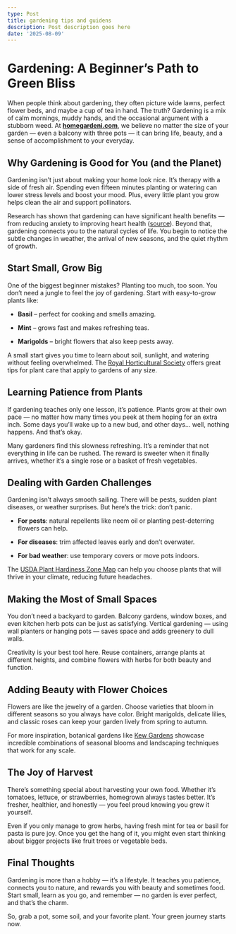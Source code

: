 ```yaml
---
type: Post
title: gardening tips and guidens
description: Post description goes here
date: '2025-08-09'
---
```

# **Gardening: A Beginner’s Path to Green Bliss**

When people think about gardening, they often picture wide lawns, perfect flower beds, and maybe a cup of tea in hand. The truth? Gardening is a mix of calm mornings, muddy hands, and the occasional argument with a stubborn weed. At [**homegardeni.com**](homegardeni.com), we believe no matter the size of your garden — even a balcony with three pots — it can bring life, beauty, and a sense of accomplishment to your everyday.

## **Why Gardening is Good for You (and the Planet)**



Gardening isn’t just about making your home look nice. It’s therapy with a side of fresh air. Spending even fifteen minutes planting or watering can lower stress levels and boost your mood. Plus, every little plant you grow helps clean the air and support pollinators.

Research has shown that gardening can have significant health benefits — from reducing anxiety to improving heart health ([source]()). Beyond that, gardening connects you to the natural cycles of life. You begin to notice the subtle changes in weather, the arrival of new seasons, and the quiet rhythm of growth.

## **Start Small, Grow Big**

One of the biggest beginner mistakes? Planting too much, too soon. You don’t need a jungle to feel the joy of gardening. Start with easy-to-grow plants like:

*   **Basil** – perfect for cooking and smells amazing.

*   **Mint** – grows fast and makes refreshing teas.

*   **Marigolds** – bright flowers that also keep pests away.

A small start gives you time to learn about soil, sunlight, and watering without feeling overwhelmed. The [Royal Horticultural Society]() offers great tips for plant care that apply to gardens of any size.

## **Learning Patience from Plants**

If gardening teaches only one lesson, it’s patience. Plants grow at their own pace — no matter how many times you peek at them hoping for an extra inch. Some days you’ll wake up to a new bud, and other days… well, nothing happens. And that’s okay.

Many gardeners find this slowness refreshing. It’s a reminder that not everything in life can be rushed. The reward is sweeter when it finally arrives, whether it’s a single rose or a basket of fresh vegetables.

## **Dealing with Garden Challenges**

Gardening isn’t always smooth sailing. There will be pests, sudden plant diseases, or weather surprises. But here’s the trick: don’t panic.

*   **For pests**: natural repellents like neem oil or planting pest-deterring flowers can help.

*   **For diseases**: trim affected leaves early and don’t overwater.

*   **For bad weather**: use temporary covers or move pots indoors.

The [USDA Plant Hardiness Zone Map]() can help you choose plants that will thrive in your climate, reducing future headaches.

## **Making the Most of Small Spaces**

You don’t need a backyard to garden. Balcony gardens, window boxes, and even kitchen herb pots can be just as satisfying. Vertical gardening — using wall planters or hanging pots — saves space and adds greenery to dull walls.

Creativity is your best tool here. Reuse containers, arrange plants at different heights, and combine flowers with herbs for both beauty and function.

## **Adding Beauty with Flower Choices**

Flowers are like the jewelry of a garden. Choose varieties that bloom in different seasons so you always have color. Bright marigolds, delicate lilies, and classic roses can keep your garden lively from spring to autumn.

For more inspiration, botanical gardens like [Kew Gardens]() showcase incredible combinations of seasonal blooms and landscaping techniques that work for any scale.

## **The Joy of Harvest**

There’s something special about harvesting your own food. Whether it’s tomatoes, lettuce, or strawberries, homegrown always tastes better. It’s fresher, healthier, and honestly — you feel proud knowing you grew it yourself.

Even if you only manage to grow herbs, having fresh mint for tea or basil for pasta is pure joy. Once you get the hang of it, you might even start thinking about bigger projects like fruit trees or vegetable beds.

## **Final Thoughts**

Gardening is more than a hobby — it’s a lifestyle. It teaches you patience, connects you to nature, and rewards you with beauty and sometimes food. Start small, learn as you go, and remember — no garden is ever perfect, and that’s the charm.

So, grab a pot, some soil, and your favorite plant. Your green journey starts now.





